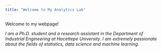 ```yaml
---
title: "Welcome to My Analytics Lab"
---
```


Welcome to my webpage!

*I am a Ph.D. student and a research assistant in the Department of Industrial Engineering at Hacettepe University. I am extremely passionate about the fields of statistics, data science and machine learning.*
